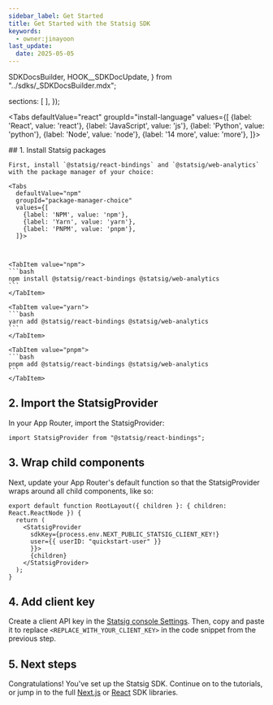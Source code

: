 ```yaml
---
sidebar_label: Get Started
title: Get Started with the Statsig SDK
keywords:
  - owner:jinayoon
last_update:
  date: 2025-05-05
---
```


  SDKDocsBuilder,
  HOOK__SDKDocUpdate,
} from "../sdks/_SDKDocsBuilder.mdx";




  sections: [
  ],
});



<Tabs
  defaultValue="react"
  groupId="install-language"
  values={[
    {label: 'React', value: 'react'},
    {label: 'JavaScript', value: 'js'},
    {label: 'Python', value: 'python'},
    {label: 'Node', value: 'node'},
    {label: '14 more', value: 'more'},
  ]}>

  <TabItem value="react">
    ## 1. Install Statsig packages

    First, install `@statsig/react-bindings` and `@statsig/web-analytics` with the package manager of your choice:

    <Tabs
      defaultValue="npm"
      groupId="package-manager-choice"
      values={[
        {label: 'NPM', value: 'npm'},
        {label: 'Yarn', value: 'yarn'},
        {label: 'PNPM', value: 'pnpm'},
      ]}>



    <TabItem value="npm">
    ```bash
    npm install @statsig/react-bindings @statsig/web-analytics
    ```
    </TabItem>

    <TabItem value="yarn">
    ```bash
    yarn add @statsig/react-bindings @statsig/web-analytics
    ```
    </TabItem>

    <TabItem value="pnpm">
    ```bash
    pnpm add @statsig/react-bindings @statsig/web-analytics
    ```
    </TabItem>
</Tabs>

  ## 2. Import the StatsigProvider
  In your App Router, import the StatsigProvider:

  ```tsx
  import StatsigProvider from "@statsig/react-bindings";
  ```

  ## 3. Wrap child components
  Next, update your App Router's default function so that the StatsigProvider wraps around all child components, like so:

  ```tsx
  export default function RootLayout({ children }: { children: React.ReactNode }) {
    return (
      <StatsigProvider 
        sdkKey={process.env.NEXT_PUBLIC_STATSIG_CLIENT_KEY!}
        user={{ userID: "quickstart-user" }}
        }}>
        {children}
      </StatsigProvider>
    );
  }
  ```
  
  ## 4. Add client key
  Create a client API key in the [Statsig console Settings](https://console.statsig.com/api_keys). Then, copy and paste it to replace `<REPLACE_WITH_YOUR_CLIENT_KEY>` in the code snippet from the previous step.
  
  ## 5. Next steps
  Congratulations! You've set up the Statsig SDK. Continue on to the tutorials, or jump in to the full [Next.js](/client/javascript-sdk/next-js) or [React](/client/javascript-sdk/react) SDK libraries.
  </TabItem>

  <TabItem value="js">
  </TabItem>
  <TabItem value="python">
  </TabItem>
  <TabItem value="node">
  </TabItem>
  <TabItem value="more">
  </TabItem>

</Tabs>